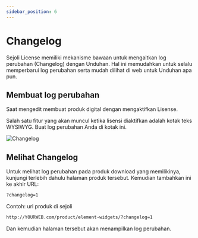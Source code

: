 ```yaml
---
sidebar_position: 6
---
```


# Changelog

Sejoli License memiliki mekanisme bawaan untuk mengaitkan log perubahan (Changelog) dengan Unduhan. Hal ini memudahkan untuk selalu memperbarui log perubahan serta mudah dilihat di web untuk Unduhan apa pun.

## Membuat log perubahan 

Saat mengedit membuat produk digital dengan mengaktifkan Lisense.

Salah satu fitur yang akan muncul ketika lisensi diaktifkan adalah kotak teks WYSIWYG. Buat log perubahan Anda di kotak ini.

![Changelog](./img/Xnapper-2024-10-18-14.29.00.png)

## Melihat Changelog

Untuk melihat log perubahan pada produk download yang memilikinya, kunjungi terlebih dahulu halaman produk tersebut.
Kemudian tambahkan ini ke akhir URL:

```bash
?changelog=1
```

Contoh: url produk di sejoli 
```bash
http://YOURWEB.com/product/element-widgets/?changelog=1
```

Dan kemudian halaman tersebut akan menampilkan log perubahan.